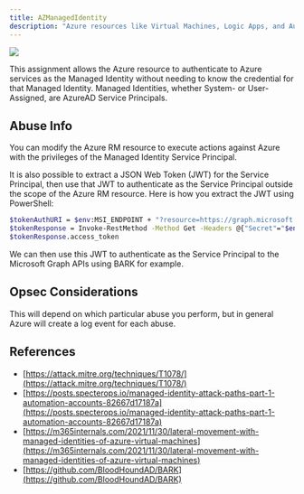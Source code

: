 ---
title: AZManagedIdentity
description: "Azure resources like Virtual Machines, Logic Apps, and Automation Accounts can be assigned to either System- or User-Assigned Managed Identities."
---
<img noZoom src="/assets/enterprise-AND-community-edition-pill-tag.svg"/> 



 This assignment allows the Azure resource to authenticate to Azure services as the Managed Identity without needing to know the credential for that Managed Identity. Managed Identities, whether System- or User-Assigned, are AzureAD Service Principals.

## Abuse Info

You can modify the Azure RM resource to execute actions against Azure with the privileges of the Managed Identity Service Principal.

It is also possible to extract a JSON Web Token (JWT) for the Service Principal, then use that JWT to authenticate as the Service Principal outside the scope of the Azure RM resource. Here is how you extract the JWT using PowerShell:

```bash
$tokenAuthURI = $env:MSI_ENDPOINT + "?resource=https://graph.microsoft.com/&api-version=2017-09-01"
$tokenResponse = Invoke-RestMethod -Method Get -Headers @{"Secret"="$env:MSI_SECRET"} -Uri $tokenAuthURI
$tokenResponse.access_token
```

We can then use this JWT to authenticate as the Service Principal to the Microsoft Graph APIs using BARK for example.

## Opsec Considerations

This will depend on which particular abuse you perform, but in general Azure will create a log event for each abuse.

## References

* [https://attack.mitre.org/techniques/T1078/](https://attack.mitre.org/techniques/T1078/)
* [https://posts.specterops.io/managed-identity-attack-paths-part-1-automation-accounts-82667d17187a](https://posts.specterops.io/managed-identity-attack-paths-part-1-automation-accounts-82667d17187a)
* [https://m365internals.com/2021/11/30/lateral-movement-with-managed-identities-of-azure-virtual-machines](https://m365internals.com/2021/11/30/lateral-movement-with-managed-identities-of-azure-virtual-machines)
* [https://github.com/BloodHoundAD/BARK](https://github.com/BloodHoundAD/BARK)
